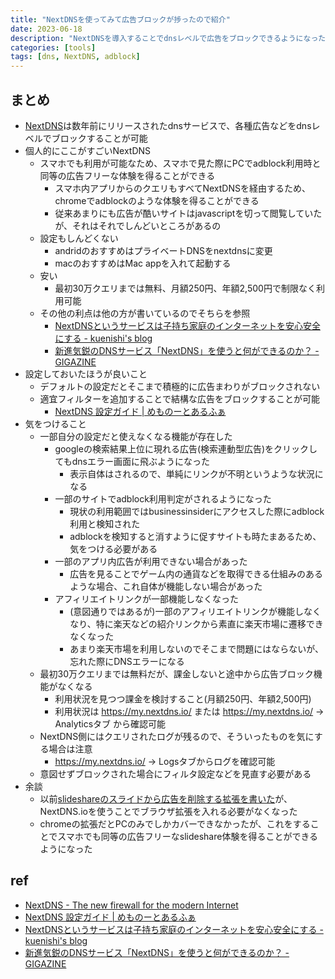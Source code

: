 ```yaml
---
title: "NextDNSを使ってみて広告ブロックが捗ったので紹介"
date: 2023-06-18
description: "NextDNSを導入することでdnsレベルで広告をブロックできるようになったため、各種サイトのブラウジングが快適になった話"
categories: [tools]
tags: [dns, NextDNS, adblock]
---
```


## まとめ

- [NextDNS](https://nextdns.io/)は数年前にリリースされたdnsサービスで、各種広告などをdnsレベルでブロックすることが可能
- 個人的にここがすごいNextDNS
  - スマホでも利用が可能なため、スマホで見た際にPCでadblock利用時と同等の広告フリーな体験を得ることができる
    - スマホ内アプリからのクエリもすべてNextDNSを経由するため、chromeでadblockのような体験を得ることができる
    - 従来あまりにも広告が酷いサイトはjavascriptを切って閲覧していたが、それはそれでしんどいところがあるの
  - 設定もしんどくない
    - andridのおすすめはプライベートDNSをnextdnsに変更
    - macのおすすめはMac appを入れて起動する
  - 安い
    - 最初30万クエリまでは無料、月額250円、年額2,500円で制限なく利用可能
  - その他の利点は他の方が書いているのでそちらを参照
    - [NextDNSというサービスは子持ち家庭のインターネットを安心安全にする - kuenishi's blog](https://kuenishi.hatenadiary.jp/entry/2020/06/06/111724)
    - [新進気鋭のDNSサービス「NextDNS」を使うと何ができるのか？ - GIGAZINE](https://gigazine.net/news/20200415-next-dns-is-great/)
- 設定しておいたほうが良いこと
  - デフォルトの設定だとそこまで積極的に広告まわりがブロックされない
  - 適宜フィルターを追加することで結構な広告をブロックすることが可能
    - [NextDNS 設定ガイド | めものーとあるふぁ](https://memonotealpha.net/blog/archives/3723)
- 気をつけること
  - 一部自分の設定だと使えなくなる機能が存在した
    - googleの検索結果上位に現れる広告(検索連動型広告)をクリックしてもdnsエラー画面に飛ぶようになった
      - 表示自体はされるので、単純にリンクが不明というような状況になる
    - 一部のサイトでadblock利用判定がされるようになった
      - 現状の利用範囲ではbusinessinsiderにアクセスした際にadblock利用と検知された
      - adblockを検知すると消すように促すサイトも時たまあるため、気をつける必要がある
    - 一部のアプリ内広告が利用できない場合があった
      - 広告を見ることでゲーム内の通貨などを取得できる仕組みのあるような場合、これ自体が機能しない場合があった
    - アフィリエイトリンクが一部機能しなくなった
      - (意図通りではあるが)一部のアフィリエイトリンクが機能しなくなり、特に楽天などの紹介リンクから素直に楽天市場に遷移できなくなった
      - あまり楽天市場を利用しないのでそこまで問題にはならないが、忘れた際にDNSエラーになる
  - 最初30万クエリまでは無料だが、課金しないと途中から広告ブロック機能がなくなる
    - 利用状況を見つつ課金を検討すること(月額250円、年額2,500円)
    - 利用状況は https://my.nextdns.io/ または https://my.nextdns.io/ → Analyticsタブ から確認可能
  - NextDNS側にはクエリされたログが残るので、そういったものを気にする場合は注意
    - https://my.nextdns.io/ → Logsタブからログを確認可能
  - 意図せずブロックされた場合にフィルタ設定などを見直す必要がある
- 余談
  - 以前[slideshareのスライドから広告を削除する拡張を書いた](./2023-04-04-refined-slideshare.mdx)が、NextDNS.ioを使うことでブラウザ拡張を入れる必要がなくなった
  - chromeの拡張だとPCのみでしかカバーできなかったが、これをすることでスマホでも同等の広告フリーなslideshare体験を得ることができるようになった

## ref

- [NextDNS - The new firewall for the modern Internet](https://nextdns.io/)
- [NextDNS 設定ガイド | めものーとあるふぁ](https://memonotealpha.net/blog/archives/3723)
- [NextDNSというサービスは子持ち家庭のインターネットを安心安全にする - kuenishi's blog](https://kuenishi.hatenadiary.jp/entry/2020/06/06/111724)
- [新進気鋭のDNSサービス「NextDNS」を使うと何ができるのか？ - GIGAZINE](https://gigazine.net/news/20200415-next-dns-is-great/)
